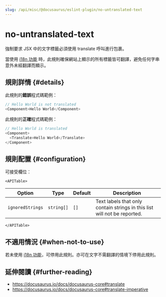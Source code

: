 ```yaml
---
slug: /api/misc/@docusaurus/eslint-plugin/no-untranslated-text
---
```


# no-untranslated-text


強制要求 JSX 中的文字標籤必須使用 translate 呼叫進行包裹。

當使用 [i18n 功能](../../../i18n/i18n-introduction.mdx) 時，此規則確保網站上顯示的所有標籤皆可翻譯，避免任何字串意外未經翻譯而顯示。

## 規則詳情 {#details}

此規則的**錯誤**程式碼範例：

```js
// Hello World is not translated
<Component>Hello World</Component>
```

此規則的**正確**程式碼範例：

```js
// Hello World is translated
<Component>
  <Translate>Hello World</Translate>
</Component>
```

## 規則配置 {#configuration}

可接受欄位：

```mdx-code-block
<APITable>
```

| Option | Type | Default | Description |
| --- | --- | --- | --- |
| `ignoredStrings` | `string[]` | `[]` | Text labels that only contain strings in this list will not be reported. |

```mdx-code-block
</APITable>
```

## 不適用情況 {#when-not-to-use}

若未使用 [i18n 功能](../../../i18n/i18n-introduction.mdx)，可停用此規則。亦可在文字不需翻譯的情境下停用此規則。

## 延伸閱讀 {#further-reading}

- https://docusaurus.io/docs/docusaurus-core#translate
- https://docusaurus.io/docs/docusaurus-core#translate-imperative